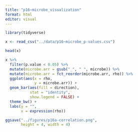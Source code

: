 ```yaml
---
title: "p16~microbe_visualization"
format: html
editor: visual
---
```


```r
library(tidyverse)
```

```r
x <- read_csv("../data/p16~microbe_p-values.csv")

head(x)
```

```r
x %>%
  filter(p.value < 0.05) %>%
  mutate(microbe.arr = gsub("_", " ", microbe)) %>%
  mutate(microbe.arr = fct_reorder(microbe.arr, rho)) %>%
  ggplot(aes(x = rho, 
             y = microbe.arr)) +
  geom_bar(aes(fill = direction), 
           stat = "identity",
           show.legend = FALSE) +
  theme_bw() +
  labs(y = "",
       x = expression(rho))

ggsave("../figures/p16a-correlation.png",
       height = 4, width = 4)
```
